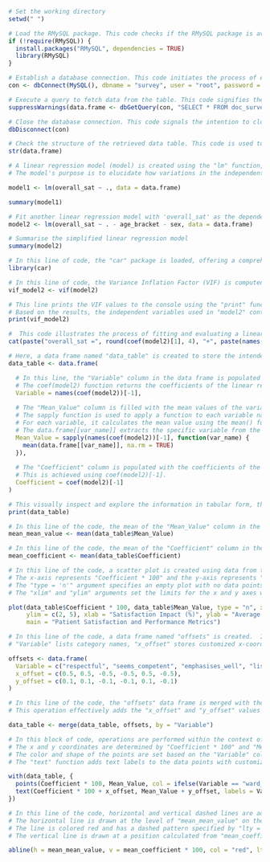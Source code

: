 ```{r}

# Set the working directory 
setwd(" ")

# Load the RMySQL package. This code checks if the RMySQL package is available and, if not installs and loads it.
if (!require(RMySQL)) {
  install.packages("RMySQL", dependencies = TRUE)
  library(RMySQL)
}

# Establish a database connection. This code initiates the process of establishing a connection to MySQl database.
con <- dbConnect(MySQL(), dbname = "survey", user = "root", password = "")

# Execute a query to fetch data from the table. This code signifies the execution of a database query to retrieve data from a specific table.
suppressWarnings(data.frame <- dbGetQuery(con, "SELECT * FROM doc_survey"))

# Close the database connection. This code signals the intention to close the connection to the database.
dbDisconnect(con)
```
```{r}
# Check the structure of the retrieved data table. This code is used to examine the structure of the data table that has been retrieved.
str(data.frame)
```
```{r}
# A linear regression model (model) is created using the "lm" function, which regresses the "overall_sat" variable against all other columns in the dataset (data.frame).
# The model's purpose is to elucidate how variations in the independent variables affect "overall_sat".

model1 <- lm(overall_sat ~ ., data = data.frame)
```

```{r}
summary(model1)
```
```{r}
# Fit another linear regression model with 'overall_sat' as the dependent variable and all other columns as independent variables
model2 <- lm(overall_sat ~ . - age_bracket - sex, data = data.frame)
```

```{r}
# Summarise the simplified linear regression model
summary(model2)
```
```{r}
# In this line of code, the "car" package is loaded, offering a comprehensive array of functions and datasets tailored for statistical analyses, with a particular focus on regression and various other model types.
library(car)

# In this line of code, the Variance Inflation Factor (VIF) is computed for the independent variables within the "model2."
vif_model2 <- vif(model2)

# This line prints the VIF values to the console using the "print" function.
# Based on the results, the independent variables used in "model2" contained Variance Inflation Factor (VIF) values less than 10. 
print(vif_model2)
```
```{r}
#  This code illustrates the process of fitting and evaluating a linear regression model with the goal of understanding and potentially simplifying the relationship between the dependent variable "overall_sat" and the independent variables.
cat(paste("overall_sat =", round(coef(model2)[1], 4), "+", paste(names(coef(model2))[-1], "*", round(coef(model2)[-1], 4), collapse = " + ")))
```
```{r}
# Here, a data frame named "data_table" is created to store the intended information and display it in a tabular format.
data_table <- data.frame(

  # In this line, the "Variable" column in the data frame is populated with the names of the variables from the "model2" coefficients.
  # The coef(model2) function returns the coefficients of the linear regression model. names(coef(model2))[-1] is used to exclude the first element, which is typically the intercept.
  Variable = names(coef(model2))[-1],
  
  # The "Mean_Value" column is filled with the mean values of the variables.
  # The sapply function is used to apply a function to each variable name (excluding the intercept) in "model2".
  # For each variable, it calculates the mean value using the mean() function.
  # The data.frame[[var_name]] extracts the specific variable from the "doc_survey" data frame and na.rm = TRUE ensures that any missing values are ignored in the mean calculation.
  Mean_Value = sapply(names(coef(model2))[-1], function(var_name) {
    mean(data.frame[[var_name]], na.rm = TRUE)
  }),
  
  # The "Coefficient" column is populated with the coefficients of the variables from "model2," excluding the intercept.
  # This is achieved using coef(model2)[-1].
  Coefficient = coef(model2)[-1]  
)

# This visually inspect and explore the information in tabular form, this  code prints the "data_table" to the console displaying the contents of the data frame which includes the variable names, mean values and coefficients.
print(data_table)
```
```{r}
# In this line of the code, the mean of the "Mean_Value" column in the "data_table" is calculated, and the result is stored in the variable "mean_mean_value.
mean_mean_value <- mean(data_table$Mean_Value)
```

```{r}
# In this line of the code, the mean of the "Coefficient" column in the "data_table" is calculated and saved in the variable "mean_coefficient."
mean_coefficient <- mean(data_table$Coefficient)
```

```{r}
# In this line of the code, a scatter plot is created using data from the "data_table".
# The x-axis represents "Coefficient * 100" and the y-axis represents "Mean_Value".
# The "type = 'n'" argument specifies an empty plot with no data points initially.
# The "xlim" and "ylim" arguments set the limits for the x and y axes while "xlab" and "ylab" label the x and y axes, and "main" provides a title for the plot.

plot(data_table$Coefficient * 100, data_table$Mean_Value, type = "n", xlim = c(-10, 40),
     ylim = c(2, 5), xlab = "Satisfaction Impact (%)", ylab = "Average Performance Rating",
     main = "Patient Satisfaction and Performance Metrics")

# In this line of the code, a data frame named "offsets" is created.  It contains three columns: "Variable," "x_offset," and "y_offset".
# "Variable" lists category names, "x_offset" stores customized x-coordinate offsets and "y_offset" stores customized y-coordinate offsets for each category.

offsets <- data.frame(
  Variable = c("respectful", "seems_competent", "emphasises_well", "listens_well", "explains_and_updates_well", "ward_type"),
  x_offset = c(0.5, 0.5, -0.5, -0.5, 0.5, -0.5), 
  y_offset = c(0.1, 0.1, -0.1, -0.1, 0.1, -0.1) 
)

# In this line of the code, the "offsets" data frame is merged with the "data_table" based on the common column "Variable".
# This operation effectively adds the "x_offset" and "y_offset" values to the "data_table."

data_table <- merge(data_table, offsets, by = "Variable")

# In this block of code, operations are performed within the context of the "data_table" data frame. The "points" function adds data points to the scatter plot.
# The x and y coordinates are determined by "Coefficient * 100" and "Mean_Value" respectively.
# The color and shape of the points are set based on the "Variable" column, with red points used for "ward_type" and black points for other categories.
# The "text" function adds text labels to the data points with customized offsets.

with(data_table, {
  points(Coefficient * 100, Mean_Value, col = ifelse(Variable == "ward_type", "red", "black"), pch = 21, bg = ifelse(Variable == "ward_type", "red", "black"))
  text(Coefficient * 100 + x_offset, Mean_Value + y_offset, labels = Variable)
})

# In this line of the code, horizontal and vertical dashed lines are added to the plot.
# The horizontal line is drawn at the level of "mean_mean_value" on the y-axis representing the mean of the "Mean_Value" column.
# The line is colored red and has a dashed pattern specified by "lty = 2".
# The vertical line is drawn at a position calculated from "mean_coefficient" multiplied by 100 on the x-axis. This line is also coloured red and has a dashed pattern.

abline(h = mean_mean_value, v = mean_coefficient * 100, col = "red", lty = 2)
```

